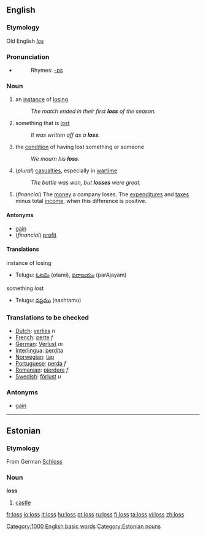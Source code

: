 ==English==

{{rank|plan|pain|official|940|loss|spot|wonderful|shook}}
===Etymology===
Old English ''[[los]]''

===Pronunciation===
*{{audio|en-us-loss.ogg|Audio (US)}}
*:Rhymes: [[Rhymes:English:-ɒs|-ɒs]]

===Noun===
{{en-noun|es}}
# an [[instance]] of [[losing]]
#:''The match ended in their first '''loss''' of the season.''
# something that is [[lost]]
#:''It was written off as a '''loss'''.''
# the [[condition]] of having lost something or someone
#:''We mourn his '''loss'''.''
#(''plural'') [[casualties]], especially in [[wartime]]
#:''The battle was won, but '''losses''' were great.''
#(''financial'') The [[money]] a company loses.  The [[expenditure]]s and [[tax]]es minus total [[income]], when this difference is positive.

====Antonyms====
*[[gain]]
*(''financial'') [[profit]]
====Translations====

;instance of losing
{{top}}
{{mid}}
*Telugu: [[ఓటమి]] (otami), [[పరాజయం]] (parAjayam)
{{bottom}}

;something lost
{{top}}
{{mid}}
*Telugu: [[నష్టము]] (nashtamu)
{{bottom}}

===Translations to be checked===
*[[Dutch]]: [[verlies]] ''n''
*[[French]]: [[perte]] ''f''
*[[German]]: [[Verlust]] ''m''
*[[Interlingua]]: [[perdita]]
*[[Norwegian]]: [[tap]]
*[[Portuguese]]: [[perda]] ''f''
*[[Romanian]]: [[pierdere]] ''f''
*[[Swedish]]: [[förlust]] ''u''

===Antonyms===
*[[gain]]

[[Category:1000 English basic words]]

----

==Estonian==
===Etymology===
From German [[Schloss]]
===Noun===
'''loss'''

# [[castle]]

[[Category:Estonian nouns]]

[[fr:loss]]
[[io:loss]]
[[it:loss]]
[[hu:loss]]
[[pt:loss]]
[[ru:loss]]
[[fi:loss]]
[[ta:loss]]
[[vi:loss]]
[[zh:loss]]
